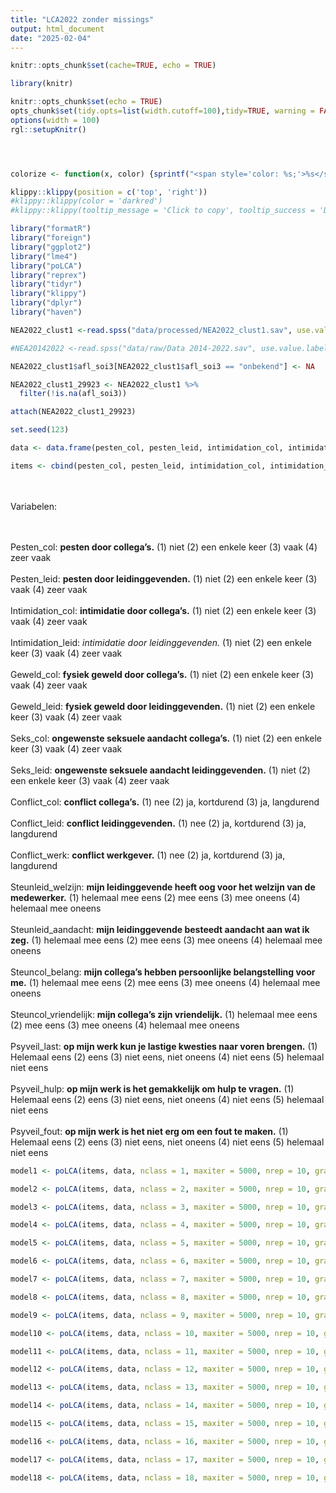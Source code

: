 ```yaml
---
title: "LCA2022 zonder missings"
output: html_document
date: "2025-02-04"
---
```


```r
knitr::opts_chunk$set(cache=TRUE, echo = TRUE)
```


```r
library(knitr)

knitr::opts_chunk$set(echo = TRUE)
opts_chunk$set(tidy.opts=list(width.cutoff=100),tidy=TRUE, warning = FALSE, message = FALSE,comment = "#>", cache=TRUE, class.source=c("test"), class.output=c("test2"))
options(width = 100)
rgl::setupKnitr()




colorize <- function(x, color) {sprintf("<span style='color: %s;'>%s</span>", color, x) }

```



```r
klippy::klippy(position = c('top', 'right'))
#klippy::klippy(color = 'darkred')
#klippy::klippy(tooltip_message = 'Click to copy', tooltip_success = 'Done')
```


```r
library("formatR")
library("foreign")
library("ggplot2")
library("lme4")
library("poLCA")
library("reprex")
library("tidyr")
library("klippy")
library("dplyr")
library("haven")
```

```r
NEA2022_clust1 <-read.spss("data/processed/NEA2022_clust1.sav", use.value.labels = T, to.data.frame = T)

#NEA20142022 <-read.spss("data/raw/Data 2014-2022.sav", use.value.labels = T, to.data.frame = T)
```


```r
NEA2022_clust1$afl_soi3[NEA2022_clust1$afl_soi3 == "onbekend"] <- NA

NEA2022_clust1_29923 <- NEA2022_clust1 %>%
  filter(!is.na(afl_soi3))

attach(NEA2022_clust1_29923)

```

```r
set.seed(123)
```

```r
data <- data.frame(pesten_col, pesten_leid, intimidation_col, intimidation_leid, geweld_col, geweld_leid, seks_col, seks_leid, conflict_col, conflict_leid, conflict_werk, steunleid_welzijn, steunleid_aandacht, steuncol_belang, steuncol_vriendelijk, psyveil_last, psyveil_hulp, psyveil_fout)

items <- cbind(pesten_col, pesten_leid, intimidation_col, intimidation_leid, geweld_col, geweld_leid, seks_col, seks_leid, conflict_col, conflict_leid, conflict_werk, steunleid_welzijn, steunleid_aandacht, steuncol_belang, steuncol_vriendelijk, psyveil_last, psyveil_hulp, psyveil_fout) ~ 1
```
<br><br> Variabelen:

<br><br> Pesten_col: **pesten door collega's.** (1) niet (2) een enkele keer (3) vaak (4) zeer vaak
<br><br> Pesten_leid: **pesten door leidinggevenden.** (1) niet (2) een enkele keer (3) vaak (4) zeer vaak
<br><br> Intimidation_col: **intimidatie door collega's.** (1) niet (2) een enkele keer (3) vaak (4) zeer vaak
<br><br> Intimidation_leid: *intimidatie door leidinggevenden.* (1) niet (2) een enkele keer (3) vaak (4) zeer vaak
<br><br> Geweld_col: **fysiek geweld door collega's.** (1) niet (2) een enkele keer (3) vaak (4) zeer vaak
<br><br> Geweld_leid: **fysiek geweld door leidinggevenden.** (1) niet (2) een enkele keer (3) vaak (4) zeer vaak
<br><br> Seks_col: **ongewenste seksuele aandacht collega's.** (1) niet (2) een enkele keer (3) vaak (4) zeer vaak
<br><br> Seks_leid: **ongewenste seksuele aandacht leidinggevenden.** (1) niet (2) een enkele keer (3) vaak (4) zeer vaak
<br><br> Conflict_col: **conflict collega's.** (1) nee (2) ja, kortdurend (3) ja, langdurend
<br><br> Conflict_leid: **conflict leidinggevenden.** (1) nee (2) ja, kortdurend (3) ja, langdurend
<br><br> Conflict_werk: **conflict werkgever.** (1) nee (2) ja, kortdurend (3) ja, langdurend
<br><br> Steunleid_welzijn: **mijn leidinggevende heeft oog voor het welzijn van de medewerker.** (1) helemaal mee eens (2) mee eens (3) mee oneens (4) helemaal mee oneens
<br><br> Steunleid_aandacht: **mijn leidinggevende besteedt aandacht aan wat ik zeg.** (1) helemaal mee eens (2) mee eens (3) mee oneens (4) helemaal mee oneens
<br><br> Steuncol_belang: **mijn collega's hebben persoonlijke belangstelling voor me.** (1) helemaal mee eens (2) mee eens (3) mee oneens (4) helemaal mee oneens
<br><br> Steuncol_vriendelijk: **mijn collega's zijn vriendelijk.** (1) helemaal mee eens (2) mee eens (3) mee oneens (4) helemaal mee oneens
<br><br> Psyveil_last: **op mijn werk kun je lastige kwesties naar voren brengen.** (1) Helemaal eens (2) eens (3) niet eens, niet oneens (4) niet eens (5) helemaal niet eens
<br><br> Psyveil_hulp: **op mijn werk is het gemakkelijk om hulp te vragen.** (1) Helemaal eens (2) eens (3) niet eens, niet oneens (4) niet eens (5) helemaal niet eens
<br><br> Psyveil_fout: **op mijn werk is het niet erg om een fout te maken.** (1) Helemaal eens (2) eens (3) niet eens, niet oneens (4) niet eens (5) helemaal niet eens



```r
model1 <- poLCA(items, data, nclass = 1, maxiter = 5000, nrep = 10, graphs=FALSE, na.rm = FALSE)
```

```r
model2 <- poLCA(items, data, nclass = 2, maxiter = 5000, nrep = 10, graphs=FALSE, na.rm = FALSE)
```

```r
model3 <- poLCA(items, data, nclass = 3, maxiter = 5000, nrep = 10, graphs=FALSE, na.rm = FALSE)
```

```r
model4 <- poLCA(items, data, nclass = 4, maxiter = 5000, nrep = 10, graphs=FALSE, na.rm = FALSE)
```

```r
model5 <- poLCA(items, data, nclass = 5, maxiter = 5000, nrep = 10, graphs=FALSE, na.rm = FALSE)
```

```r
model6 <- poLCA(items, data, nclass = 6, maxiter = 5000, nrep = 10, graphs=FALSE, na.rm = FALSE)
```

```r
model7 <- poLCA(items, data, nclass = 7, maxiter = 5000, nrep = 10, graphs=FALSE, na.rm = FALSE)
```

```r
model8 <- poLCA(items, data, nclass = 8, maxiter = 5000, nrep = 10, graphs=FALSE, na.rm = FALSE)
```

```r
model9 <- poLCA(items, data, nclass = 9, maxiter = 5000, nrep = 10, graphs=FALSE, na.rm = FALSE)
```

```r
model10 <- poLCA(items, data, nclass = 10, maxiter = 5000, nrep = 10, graphs=FALSE, na.rm = FALSE)
```

```r
model11 <- poLCA(items, data, nclass = 11, maxiter = 5000, nrep = 10, graphs=FALSE, na.rm = FALSE)
```

```r
model12 <- poLCA(items, data, nclass = 12, maxiter = 5000, nrep = 10, graphs=FALSE, na.rm = FALSE)
```

```r
model13 <- poLCA(items, data, nclass = 13, maxiter = 5000, nrep = 10, graphs=FALSE, na.rm = FALSE)
```

```r
model14 <- poLCA(items, data, nclass = 14, maxiter = 5000, nrep = 10, graphs=FALSE, na.rm = FALSE)
```

```r
model15 <- poLCA(items, data, nclass = 15, maxiter = 5000, nrep = 10, graphs=FALSE, na.rm = FALSE)
```

```r
model16 <- poLCA(items, data, nclass = 16, maxiter = 5000, nrep = 10, graphs=FALSE, na.rm = FALSE)
```

```r
model17 <- poLCA(items, data, nclass = 17, maxiter = 5000, nrep = 10, graphs=FALSE, na.rm = FALSE)
```

```r
model18 <- poLCA(items, data, nclass = 18, maxiter = 5000, nrep = 10, graphs=FALSE, na.rm = FALSE)
```


